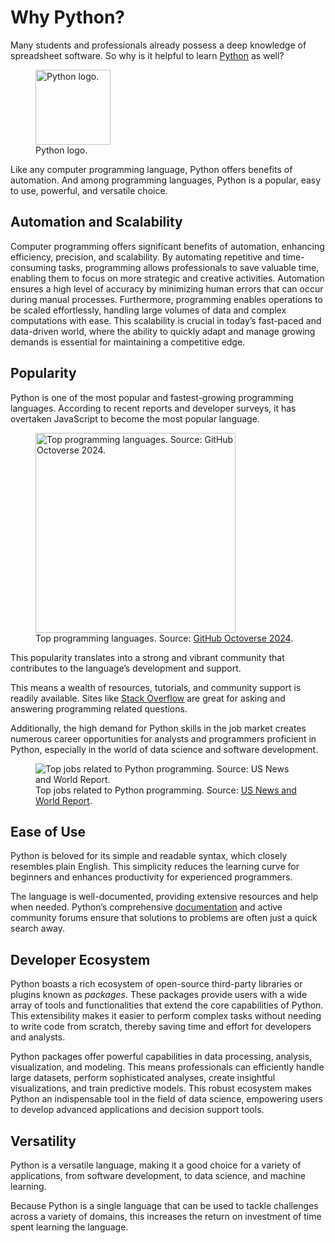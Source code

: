 # Why Python? {.unnumbered}


Many students and professionals already possess a deep knowledge of spreadsheet software. So why is it helpful to learn [Python](https://www.python.org/) as well?

![Python logo.](/images/python-logo.png){height=120}

Like any computer programming language, Python offers benefits of automation. And among programming languages, Python is a popular, easy to use, powerful, and versatile choice.

## Automation and Scalability

Computer programming offers significant benefits of automation, enhancing efficiency, precision, and scalability. By automating repetitive and time-consuming tasks, programming allows professionals to save valuable time, enabling them to focus on more strategic and creative activities. Automation ensures a high level of accuracy by minimizing human errors that can occur during manual processes. Furthermore, programming enables operations to be scaled effortlessly, handling large volumes of data and complex computations with ease. This scalability is crucial in today's fast-paced and data-driven world, where the ability to quickly adapt and manage growing demands is essential for maintaining a competitive edge.


## Popularity

<!--
Python is one of the most popular programming languages. According to recent reports and developer surveys, it is the second most popular language, behind JavaScript.

![Top programming languages. Source: [GitHub Octoverse 2022](https://octoverse.github.com/2022/top-programming-languages)](/images/popular-langs-2022.png)

-->


Python is one of the most popular and fastest-growing programming languages. According to recent reports and developer surveys, it has overtaken JavaScript to become the most popular language.

![Top programming languages. Source: [GitHub Octoverse 2024](https://github.blog/news-insights/octoverse/octoverse-2024).](/images/github-octoverse-top-langs-2024-cropped.png){height=320}


This popularity translates into a strong and vibrant community that contributes to the language's development and support.

This means a wealth of resources, tutorials, and community support is readily available. Sites like [Stack Overflow](https://stackoverflow.com/) are great for asking and answering programming related questions.

Additionally, the high demand for Python skills in the job market creates numerous career opportunities for analysts and programmers proficient in Python, especially in the world of data science and software development.

![Top jobs related to Python programming. Source: [US News and World Report](https://money.usnews.com/careers/best-jobs/rankings/the-100-best-jobs).](/images/python-top-jobs.png)


## Ease of Use

Python is beloved for its simple and readable syntax, which closely resembles plain English. This simplicity reduces the learning curve for beginners and enhances productivity for experienced programmers.

The language is well-documented, providing extensive resources and help when needed. Python's comprehensive [documentation](https://docs.python.org/3/) and active community forums ensure that solutions to problems are often just a quick search away.

## Developer Ecosystem

Python boasts a rich ecosystem of open-source third-party libraries or plugins known as *packages*. These packages provide users with a wide array of tools and functionalities that extend the core capabilities of Python. This extensibility makes it easier to perform complex tasks without needing to write code from scratch, thereby saving time and effort for developers and analysts.

Python packages offer powerful capabilities in data processing, analysis, visualization, and modeling. This means professionals can efficiently handle large datasets, perform sophisticated analyses, create insightful visualizations, and train predictive models. This robust ecosystem makes Python an indispensable tool in the field of data science, empowering users to develop advanced applications and decision support tools.

## Versatility

Python is a versatile language, making it a good choice for a variety of applications, from software development, to data science, and machine learning.

Because Python is a single language that can be used to tackle challenges across a variety of domains, this increases the return on investment of time spent learning the language.
